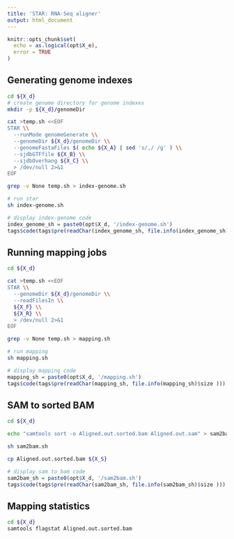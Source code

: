 ```yaml
---
title: 'STAR: RNA-Seq aligner'
output: html_document
---
```


```r
knitr::opts_chunk$set(
  echo = as.logical(opt$X_e), 
  error = TRUE
)
```


## Generating genome indexes

```bash
cd ${X_d}
# create genome directory for genome indexes
mkdir -p ${X_d}/genomeDir

cat >temp.sh <<EOF
STAR \\
  --runMode genomeGenerate \\
  --genomeDir ${X_d}/genomeDir \\
  --genomeFastaFiles $( echo ${X_A} | sed 's/,/ /g' ) \\
  --sjdbGTFfile ${X_B} \\
  --sjdbOverhang ${X_C} \\
  > /dev/null 2>&1
EOF

grep -v None temp.sh > index-genome.sh

# run star
sh index-genome.sh
```


```r
# display index-genome code
index_genome_sh = paste0(opt$X_d, '/index-genome.sh')
tags$code(tags$pre(readChar(index_genome_sh, file.info(index_genome_sh)$size )))
```

## Running mapping jobs

```bash
cd ${X_d}

cat >temp.sh <<EOF
STAR \\
  --genomeDir ${X_d}/genomeDir \\
  --readFilesIn \\
  ${X_F} \\
  ${X_R} \\
  > /dev/null 2>&1
EOF

grep -v None temp.sh > mapping.sh

# run mapping
sh mapping.sh
```


```r
# display mapping code
mapping_sh = paste0(opt$X_d, '/mapping.sh')
tags$code(tags$pre(readChar(mapping_sh, file.info(mapping_sh)$size )))
```


## SAM to sorted BAM

```bash
cd ${X_d}

echo "samtools sort -o Aligned.out.sorted.bam Aligned.out.sam" > sam2bam.sh

sh sam2bam.sh

cp Aligned.out.sorted.bam ${X_S}
```

```r
# display sam to bam code
sam2bam_sh = paste0(opt$X_d, '/sam2bam.sh')
tags$code(tags$pre(readChar(sam2bam_sh, file.info(sam2bam_sh)$size )))
```

## Mapping statistics

```bash
cd ${X_d}
samtools flagstat Aligned.out.sorted.bam
```

